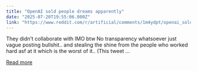 ```yaml
---
title: "OpenAI sold people dreams apparently"
date: "2025-07-20T19:55:06.000Z"
link: "https://www.reddit.com/r/artificial/comments/1m4ydpt/openai_sold_people_dreams_apparently/"
---
```


They didn’t collaborate with IMO btw
 No transparency whatsoever just vague posting bullshit.. and stealing the shine from the people who worked hard asf at it which is the worst of it..
 (This tweet ...

[Read more](https://www.reddit.com/r/artificial/comments/1m4ydpt/openai_sold_people_dreams_apparently/)
